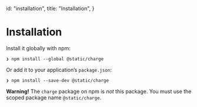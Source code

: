 
  id: "installation",
  title: "Installation",
}


# Installation

Install it globally with npm:

```shell
❯ npm install --global @static/charge
```

Or add it to your application’s `package.json`:

```shell
❯ npm install --save-dev @static/charge
```

**Warning!** The `charge` package on npm is _not_ this package. You must use the scoped package name `@static/charge`.
